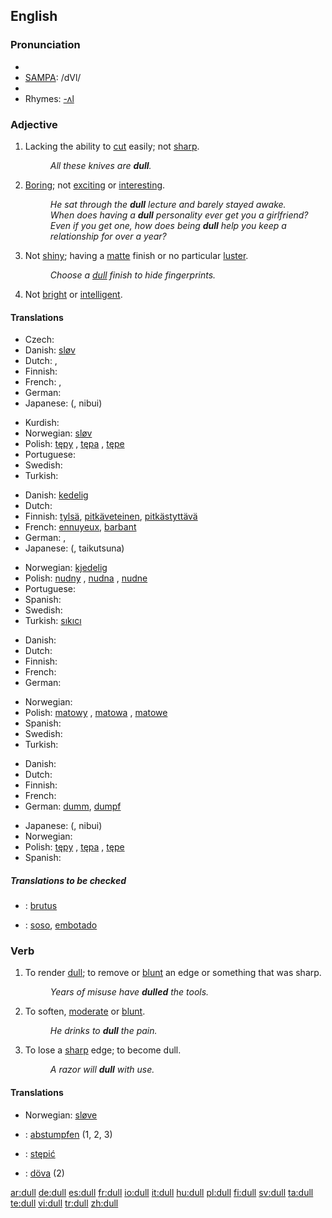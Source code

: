 ==English==

===Pronunciation===
* {{IPA|/dʌl/}}
* [[w:SAMPA chart for English|SAMPA]]: /dVl/
* {{audio|en-us-dull.ogg|Audio (US)}}
* Rhymes: [[Rhymes:English:-ʌl|-ʌl]]

===Adjective===
{{en-adj|er}}

# Lacking the ability to [[cut]] easily; not [[sharp]].
#: ''All these knives are '''dull'''.''
# [[Boring]]; not [[exciting]] or [[interesting]].
#: ''He sat through the '''dull''' lecture and barely stayed awake.''
#: ''When does having a '''dull''' personality ever get you a girlfriend? Even if you get one, how does being '''dull''' help you keep a relationship for over a year?''
# Not [[shiny]]; having a [[matte]] finish or no particular [[luster]].
#: ''Choose a [[dull]] finish to hide fingerprints.''
# Not [[bright]] or [[intelligent]].

====Translations====

{{trans-top|Lacking the ability to cut easily; not sharp}}
* Czech: {{t-|cs|tupý|m}}
* Danish: [[sløv]]
* Dutch: {{t+|nl|bot}}, {{t+|nl|stomp}}
* Finnish: {{t+|fi|tylsä}}
* French: {{t+|fr|émoussé}}, {{t+|fr|obtus}}
* German: {{t+|de|stumpf}}
* Japanese: {{Jpan|[[鈍い]]}} ({{Jpan|[[にぶい]]}}, nibui)
{{trans-mid}}
* Kurdish: {{KUchar|[[کول]]}}
* Norwegian: [[sløv]]
* Polish: [[tępy]] {{m}}, [[tępa]] {{f}}, [[tępe]] {{m}}
* Portuguese: {{t-|pt|cego|m}}
* Swedish: {{t+|sv|slö}}
* Turkish: {{t+|tr|kör}}
{{trans-bottom}}

{{trans-top|Boring}}
* Danish: [[kedelig]]
* Dutch: {{t+|nl|saai}}
* Finnish: [[tylsä]], [[pitkäveteinen]], [[pitkästyttävä]]
* French: [[ennuyeux]], [[barbant]]
* German: {{t-|de|fad}}, {{t+|de|langweilig}}
* Japanese: {{Jpan|[[退屈な]]}} ({{Jpan|[[たいくつな]]}}, taikutsuna)
{{trans-mid}}
* Norwegian: [[kjedelig]]
* Polish: [[nudny]] {{m}}, [[nudna]] {{f}}, [[nudne]] {{n}}
* Portuguese: {{t-|pt|entediante}}
* Spanish: {{t-|es|aburrido}}
* Swedish: {{t+|sv|tråkig}}
* Turkish: [[sıkıcı]]
{{trans-bottom}}

{{trans-top|Not shiny}}
* Danish: {{t-|da|mat}}
* Dutch: {{t+|nl|mat}}
* Finnish: {{t+|fi|samea}}
* French: {{t+|fr|mat}}
* German: {{t+|de|matt}}
{{trans-mid}}
* Norwegian: {{t+|no|matt}}
* Polish: [[matowy]] {{m}}, [[matowa]] {{f}}, [[matowe]] {{n}}
* Spanish: {{t+|es|mate}}
* Swedish: {{t+|sv|matt}}
* Turkish: {{t+|tr|mat}}
{{trans-bottom}}

{{trans-top|Not bright or intelligent}}
* Danish: {{t-|da|dum}}
* Dutch: {{t+|nl|dom}}
* Finnish: {{t+|fi|hidasjärkinen}}
* French: {{t+|fr|sot}}
* German: [[dumm]], [[dumpf]]
{{trans-mid}}
* Japanese: {{Jpan|[[鈍い]]}} ({{Jpan|[[にぶい]]}}, nibui)
* Norwegian: {{t+|no|dum}}
* Polish: [[tępy]] {{m}}, [[tępa]] {{f}}, [[tępe]] {{m}}
* Spanish: {{t+|es|obtuso}}
{{trans-bottom}}

=====Translations to be checked=====
{{checktrans}}

* {{ttbc|Latin}}: [[brutus]]
* {{ttbc|Spanish}}: [[soso]], [[embotado]]

===Verb===
{{en-verb}}

# {{transitive}} To render [[dull]]; to remove or [[blunt]] an edge or something that was sharp.
#: ''Years of misuse have '''dulled''' the tools.''
# {{transitive}} To soften, [[moderate]] or [[blunt]].
#: ''He drinks to '''dull''' the pain.''
# {{intransitive}} To lose a [[sharp]] edge; to become dull.
#: ''A razor will '''dull''' with use.''

====Translations====
{{trans-top|(''transitive'') To render dull; to remove or blunt an edge or something that was sharp}}
* Norwegian: [[sløve]]
{{trans-mid}}
{{trans-bottom}}

{{trans-top|(''transitive'') To soften, moderate or blunt}}
{{trans-mid}}
{{trans-bottom}}

{{trans-top|(''intransitive'') To lose a sharp edge; to become dull}}
{{trans-mid}}
{{trans-bottom}}

{{checktrans}}
{{top}}
* {{ttbc|German}}: [[abstumpfen]] (1, 2, 3)
* {{ttbc|Polish}}: [[stępić]]
* {{ttbc|Swedish}}: [[döva]] (2)
{{mid}}
{{bottom}}

[[ar:dull]]
[[de:dull]]
[[es:dull]]
[[fr:dull]]
[[io:dull]]
[[it:dull]]
[[hu:dull]]
[[pl:dull]]
[[fi:dull]]
[[sv:dull]]
[[ta:dull]]
[[te:dull]]
[[vi:dull]]
[[tr:dull]]
[[zh:dull]]